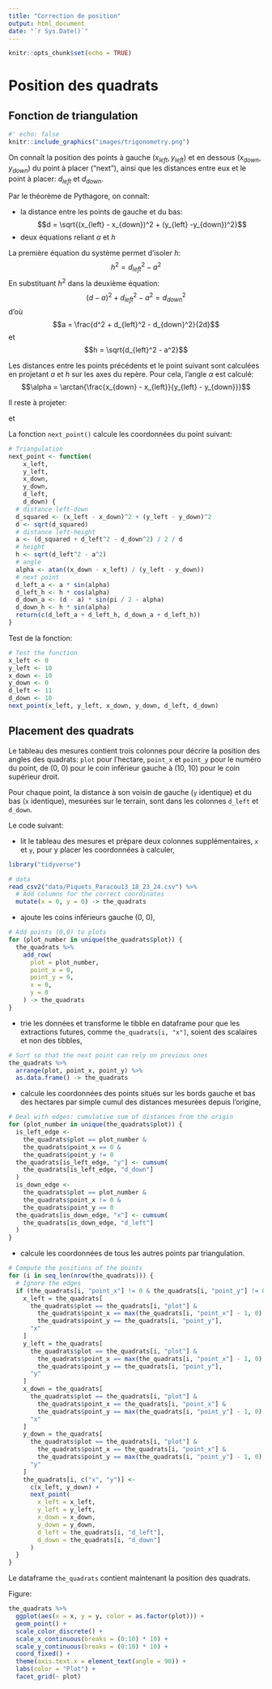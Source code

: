 ```yaml
---
title: "Correction de position"
output: html_document
date: "`r Sys.Date()`"
---
```


```r
knitr::opts_chunk$set(echo = TRUE)
```

# Position des quadrats

## Fonction de triangulation


```r
#' echo: false
knitr::include_graphics("images/trigonometry.png")
```

On connaît la position des points à gauche $(x_{left}, y_{left})$ et en dessous $(x_{down}, y_{down})$ du point à placer ("next"), ainsi que les distances entre eux et le point à placer: $d_{left}$ et $d_{down}$.

Par le théorème de Pythagore, on connaît:

- la distance entre les points de gauche et du bas:
$$d =  \sqrt{(x_{left} - x_{down})^2 + (y_{left} -y_{down})^2}$$
- deux équations reliant $a$ et $h$
\begin{align}
a^2 + h^2 &= d_{left}^2\\
(d - a)^2 + h^2 &= d_{down}^2
\end{align}


La première équation du système permet d'isoler $h$:
$$h^2 = d_{left}^2 - a^2$$
En substituant $h^2$ dans la deuxième équation:
$$(d - a)^2 + d_{left}^2 - a^2= d_{down}^2$$
d'où
$$a = \frac{d^2 + d_{left}^2 - d_{down}^2}{2d}$$
et
$$h = \sqrt{d_{left}^2 - a^2}$$

Les distances entre les points précédents et le point suivant sont calculées en projetant $a$ et $h$ sur les axes du repère. 
Pour cela, l'angle $\alpha$ est calculé:
$$\alpha = \arctan{\frac{x_{down} - x_{left}}{y_{left} - y_{down}}}$$

Il reste à projeter:

\begin{equation} 
\begin{split}
d_left & = x_a + x_h\\
 & = a \sin\alpha + h \cos\alpha
\end{split}
\end{equation}

et 

\begin{equation} 
\begin{split}
d_down & = y_a + y_h\\
 & = (d - a) \sin{(\frac{\pi}{2} - \alpha)} + h \sin\alpha
\end{split}
\end{equation}

La fonction `next_point()` calcule les coordonnées du point suivant:
```r
# Triangulation
next_point <- function(
    x_left,
    y_left,
    x_down,
    y_down,
    d_left,
    d_down) {
  # distance left-down
  d_squared <- (x_left - x_down)^2 + (y_left - y_down)^2
  d <- sqrt(d_squared)
  # distance left-height
  a <- (d_squared + d_left^2 - d_down^2) / 2 / d
  # height
  h <- sqrt(d_left^2 - a^2)
  # angle
  alpha <- atan((x_down - x_left) / (y_left - y_down))
  # next point
  d_left_a <- a * sin(alpha)
  d_left_h <- h * cos(alpha)
  d_down_a <- (d - a) * sin(pi / 2 - alpha)
  d_down_h <- h * sin(alpha)
  return(c(d_left_a + d_left_h, d_down_a + d_left_h))
}
```

Test de la fonction:
```r
# Test the function
x_left <- 0
y_left <- 10
x_down <- 10
y_down <- 0
d_left <- 11
d_down <- 10
next_point(x_left, y_left, x_down, y_down, d_left, d_down) 
```


## Placement des quadrats

Le tableau des mesures contient trois colonnes pour décrire la position des angles des quadrats: `plot` pour l'hectare, `point_x` et `point_y` pour le numéro du point, de (0, 0) pour le coin inférieur gauche à (10, 10) pour le coin supérieur droit.

Pour chaque point, la distance à son voisin de gauche (`y` identique) et du bas (`x` identique), mesurées sur le terrain, sont dans les colonnes `d_left` et `d_down`.

Le code suivant:

- lit le tableau des mesures et prépare deux colonnes supplémentaires, `x` et `y`, pour y placer les coordonnées à calculer,

```r
library("tidyverse")

# data
read_csv2("data/Piquets_Paracou13_18_23_24.csv") %>% 
  # Add columns for the correct coordinates
  mutate(x = 0, y = 0) -> the_quadrats
```

- ajoute les coins inférieurs gauche (0, 0),

```r
# Add points (0,0) to plots
for (plot_number in unique(the_quadrats$plot)) {
  the_quadrats %>% 
    add_row(
      plot = plot_number,
      point_x = 0,
      point_y = 0,
      x = 0,
      y = 0
    ) -> the_quadrats
}

```

- trie les données et transforme le tibble en dataframe pour que les extractions futures, comme `the_quadrats[i, "x"]`, soient des scalaires et non des tibbles,

```r
# Sort so that the next point can rely on previous ones
the_quadrats %>% 
  arrange(plot, point_x, point_y) %>% 
  as.data.frame() -> the_quadrats
```

- calcule les coordonnées des points situés sur les bords gauche et bas des hectares par simple cumul des distances mesurées depuis l'origine,

```r
# Deal with edges: cumulative sum of distances from the origin
for (plot_number in unique(the_quadrats$plot)) {
  is_left_edge <- 
    the_quadrats$plot == plot_number &
    the_quadrats$point_x == 0 &
    the_quadrats$point_y != 0
  the_quadrats[is_left_edge, "y"] <- cumsum(
    the_quadrats[is_left_edge, "d_down"]
  )
  is_down_edge <- 
    the_quadrats$plot == plot_number &
    the_quadrats$point_x != 0 &
    the_quadrats$point_y == 0
  the_quadrats[is_down_edge, "x"] <- cumsum(
    the_quadrats[is_down_edge, "d_left"]
  )
}
```

- calcule les coordonnées de tous les autres points par triangulation.

```r
# Compute the positions of the points
for (i in seq_len(nrow(the_quadrats))) {
  # Ignore the edges
  if (the_quadrats[i, "point_x"] != 0 & the_quadrats[i, "point_y"] != 0) {
    x_left = the_quadrats[
      the_quadrats$plot == the_quadrats[i, "plot"] &
        the_quadrats$point_x == max(the_quadrats[i, "point_x"] - 1, 0) &
        the_quadrats$point_y == the_quadrats[i, "point_y"],
      "x"
    ]
    y_left = the_quadrats[
      the_quadrats$plot == the_quadrats[i, "plot"] &
        the_quadrats$point_x == max(the_quadrats[i, "point_x"] - 1, 0) &
        the_quadrats$point_y == the_quadrats[i, "point_y"],
      "y"
    ]
    x_down = the_quadrats[
      the_quadrats$plot == the_quadrats[i, "plot"] &
        the_quadrats$point_x == the_quadrats[i, "point_x"] &
        the_quadrats$point_y == max(the_quadrats[i, "point_y"] - 1, 0),
      "x"
    ]
    y_down = the_quadrats[
      the_quadrats$plot == the_quadrats[i, "plot"] &
        the_quadrats$point_x == the_quadrats[i, "point_x"] &
        the_quadrats$point_y == max(the_quadrats[i, "point_y"] - 1, 0),
      "y"
    ]
    the_quadrats[i, c("x", "y")] <- 
      c(x_left, y_down) +
      next_point(
        x_left = x_left,
        y_left = y_left,
        x_down = x_down,
        y_down = y_down,
        d_left = the_quadrats[i, "d_left"],
        d_down = the_quadrats[i, "d_down"]
      )
  }
}
```

Le dataframe `the_quadrats` contient maintenant la position des quadrats.

Figure:
```r
the_quadrats %>% 
  ggplot(aes(x = x, y = y, color = as.factor(plot))) +
  geom_point() +
  scale_color_discrete() +
  scale_x_continuous(breaks = (0:10) * 10) +
  scale_y_continuous(breaks = (0:10) * 10) +
  coord_fixed() +
  theme(axis.text.x = element_text(angle = 90)) +
  labs(color = "Plot") +
  facet_grid(~ plot)
```


